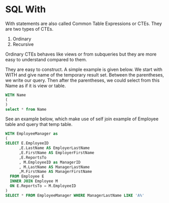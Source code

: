 # SQL With

With statements are also called Common Table Expressions or CTEs.
They are two types of CTEs.

1. Ordinary
2. Recursive

Ordinary CTEs behaves like views or from subqueries but they are more easy to understand compared to them.

They are easy to construct.
A simple example is given below.
We start with WITH and give name of the temporary result set. 
Between the parentheses, we write our query.
Then after the parentheses, we could select from this Name as if it is view or table.

```sql
WITH Name
(
)
select * from Name
```

See an example below, which make use of self join example of Employee table and query that temp table.

```sql
WITH EmployeeManager as
(
SELECT E.EmployeeID
      ,E.LastName AS EmployerLastName
      ,E.FirstName AS EmployerFirstName
      ,E.ReportsTo
      , M.EmployeeID as ManagerID
      , M.LastName AS ManagerLastName
      ,M.FirstName AS ManagerFirstName
  FROM Employee E 
  INNER JOIN Employee M
  ON E.ReportsTo = M.EmployeeID 
)
SELECT * FROM EmployeeManager WHERE ManagerLastName LIKE 'A%'

```


